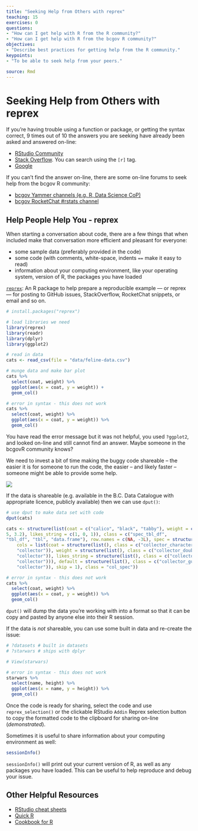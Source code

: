 ```yaml
---
title: "Seeking Help from Others with reprex"
teaching: 15
exercises: 0
questions:
- "How can I get help with R from the R community?"
- "How can I get help with R from the bcgov R community?"
objectives:
- "Describe best practices for getting help from the R community."
keypoints:
- "To be able to seek help from your peers."

source: Rmd
---
```


# Seeking Help from Others with reprex

If you're having trouble using a function or package, or getting the syntax correct, 9 times out of 10 the answers you are seeking have already been asked and answered on-line:

- [RStudio Community](https://community.rstudio.com/)
- [Stack Overflow](http://stackoverflow.com/). You can search using
the `[r]` tag.
- [Google](https://www.google.ca/)

If you can't find the answer on-line, there are some on-line forums to seek help from the bcgov R community:

- [bcgov Yammer channels (e.g. R, Data Science CoP)](https://www.yammer.com/gov.bc.ca)
- [bcgov RocketChat #rstats channel](https://developer.gov.bc.ca/Community-and-Events/Steps-to-join-Pathfinder-Rocket.Chat#1-how-to-register-for-rocketchat)


## Help People Help You - reprex

When starting a conversation about code, there are a few things that when included make that conversation more efficient and pleasant for everyone:

- some sample data (preferably provided _in_ the code)
- some code (with comments, white-space, indents `==` make it easy to read)
- information about your computing environment, like your operating system, version of R, the packages you have loaded


[`reprex`](https://reprex.tidyverse.org/index.html): An R package to help prepare a reproducible example --- or reprex --- for posting to GitHub issues, StackOverflow, RocketChat snippets, or email and so on.


```r
# install.packages("reprex")

# load libraries we need
library(reprex)
library(readr)
library(dplyr)
library(ggplot2)

# read in data
cats <- read_csv(file = "data/feline-data.csv")

# munge data and make bar plot
cats %>% 
  select(coat, weight) %>% 
  ggplot(aes(x = coat, y = weight)) +  
  geom_col()

# error in syntax - this does not work
cats %>% 
  select(coat, weight) %>% 
  ggplot(aes(x = coat, y = weight)) %>%   
  geom_col()
```

You have read the error message but it was not helpful, you used `?ggplot2`, and looked on-line and still cannot find an answer. Maybe someone in the bcgovR community knows? 

We need to invest a bit of time making the buggy code shareable -- the easier it is for someone to run the code, the easier -- and likely faster -- someone might be able to provide some help. 

![](fig/help-me-help-you.png)


If the data is shareable (e.g. available in the B.C. Data Catalogue with appropriate licence, publicly available) then we can use `dput()`:

```r
# use dput to make data set with code
dput(cats)

cats <- structure(list(coat = c("calico", "black", "tabby"), weight = c(2.1, 
5, 3.2), likes_string = c(1, 0, 1)), class = c("spec_tbl_df", 
"tbl_df", "tbl", "data.frame"), row.names = c(NA, -3L), spec = structure(list(
    cols = list(coat = structure(list(), class = c("collector_character", 
    "collector")), weight = structure(list(), class = c("collector_double", 
    "collector")), likes_string = structure(list(), class = c("collector_double", 
    "collector"))), default = structure(list(), class = c("collector_guess", 
    "collector")), skip = 1), class = "col_spec"))

# error in syntax - this does not work
cats %>% 
  select(coat, weight) %>% 
  ggplot(aes(x = coat, y = weight)) %>%  
  geom_col()
```

`dput()` will dump the data you're working with into a format so that it can
be copy and pasted by anyone else into their R session.

If the data is _*not*_ shareable, you can use some built in data and re-create the issue:

```r
# ?datasets # built in datasets
# ?starwars # ships with dplyr

# View(starwars)

# error in syntax - this does not work
starwars %>% 
  select(name, height) %>% 
  ggplot(aes(x = name, y = height)) %>%  
  geom_col()
```

Once the code is ready for sharing, select the code and use `reprex_selection()` or the clickable RStudio `Addin` Reprex selection button to copy the formatted code to the clipboard for sharing on-line (_demonstrated_).


Sometimes it is useful to share information about your computing environment as well:

```r
sessionInfo()
```

`sessionInfo()` will print out your current version of R, as well as any packages you
have loaded. This can be useful to help reproduce and debug
your issue.


## Other Helpful Resources

* [RStudio cheat sheets](http://www.rstudio.com/resources/cheatsheets/)
* [Quick R](http://www.statmethods.net/)
* [Cookbook for R](http://www.cookbook-r.com/)

